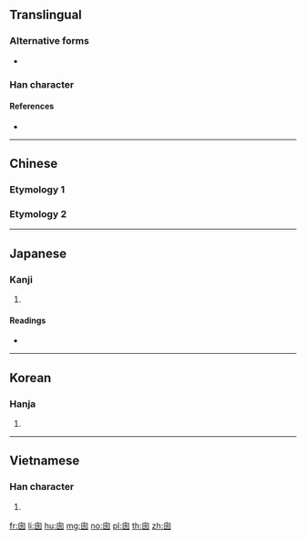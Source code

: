 {{also|囪}}
==Translingual==

===Alternative forms===
* {{l|mul|囪}}

===Han character===
{{Han char|rn=31|rad=囗|as=04|sn=7|four=|canj=HWNI|ids=⿴⿱丿囗夂}}

====References====
* {{Han ref|kx=0217.251|dkj=04710|hdz=10715.060|uh=56F1|ud=22257}}

----

==Chinese==

===Etymology 1===
{{zh-see|囪}}

===Etymology 2===
{{zh-see|窗|v}}

----

==Japanese==

===Kanji===
{{ja-kanji|grade=|rs=囗04}}

# {{defn|lang=ja|sort=囗04}}

====Readings====
* {{ja-readings|on=[[そう]] (sō), [[す]] (su)|kun=[[てんまど]] (temmado), [[まど]] (mado), [[けむだし]] (kemudashi)}}

----

==Korean==

===Hanja===
{{ko-hanja|hangeul=[[총]], [[창]]|rv=chong, chang|mr=ch'ong, ch'ang}}

# {{defn|lang=ko|sort=囗04}}

----

==Vietnamese==

===Han character===
{{vi-hantu|[[song]]|rs=囗04}}

# {{defn|lang=vi|sort=囗04}}

[[fr:囱]]
[[li:囱]]
[[hu:囱]]
[[mg:囱]]
[[no:囱]]
[[pl:囱]]
[[th:囱]]
[[zh:囱]]
